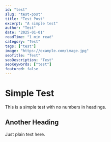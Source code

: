 ```yaml
---
id: "test"
slug: "test-post"
title: "Test Post"
excerpt: "A simple test"
author: "Test"
date: "2025-01-01"
readTime: "1 min read"
category: "Test"
tags: ["test"]
image: "https://example.com/image.jpg"
seoTitle: "Test"
seoDescription: "Test"
seoKeywords: ["test"]
featured: false
---
```


# Simple Test

This is a simple test with no numbers in headings.

## Another Heading

Just plain text here.

